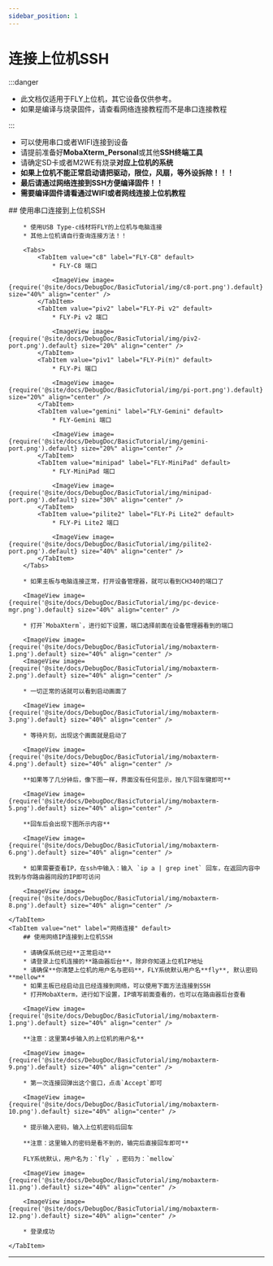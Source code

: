 ```yaml
---
sidebar_position: 1
---
```



# 连接上位机SSH

:::danger

* 此文档仅适用于FLY上位机，其它设备仅供参考。
* 如果是编译与烧录固件，请查看网络连接教程而不是串口连接教程

:::

* 可以使用串口或者WIFI连接到设备
* 请提前准备好**MobaXterm_Personal**或其他**SSH终端工具**
* 请确定SD卡或者M2WE有烧录**对应上位机的系统**
* **如果上位机不能正常启动请把驱动，限位，风扇，等外设拆除！！！**
* **最后请通过网络连接到SSH方便编译固件！！**
* **需要编译固件请看通过WIFI或者网线连接上位机教程**

<Tabs>
    <TabItem value="serial" label="串口连接" default>
        ## 使用串口连接到上位机SSH

        * 使用USB Type-c线材将FLY的上位机与电脑连接
        * 其他上位机请自行查询连接方法！！

        <Tabs>
            <TabItem value="c8" label="FLY-C8" default>
                * FLY-C8 端口

                <ImageView image={require('@site/docs/DebugDoc/BasicTutorial/img/c8-port.png').default} size="40%" align="center" />
            </TabItem>
            <TabItem value="piv2" label="FLY-Pi v2" default>
                * FLY-Pi v2 端口

                <ImageView image={require('@site/docs/DebugDoc/BasicTutorial/img/piv2-port.png').default} size="20%" align="center" />
            </TabItem>
            <TabItem value="piv1" label="FLY-Pi(π)" default>
                * FLY-Pi 端口

                <ImageView image={require('@site/docs/DebugDoc/BasicTutorial/img/pi-port.png').default} size="20%" align="center" />
            </TabItem>
            <TabItem value="gemini" label="FLY-Gemini" default>
                * FLY-Gemini 端口

                <ImageView image={require('@site/docs/DebugDoc/BasicTutorial/img/gemini-port.png').default} size="20%" align="center" />
            </TabItem>
            <TabItem value="minipad" label="FLY-MiniPad" default>
                * FLY-MiniPad 端口

                <ImageView image={require('@site/docs/DebugDoc/BasicTutorial/img/minipad-port.png').default} size="30%" align="center" />
            </TabItem>
            <TabItem value="pilite2" label="FLY-Pi Lite2" default>
                * FLY-Pi Lite2 端口

                <ImageView image={require('@site/docs/DebugDoc/BasicTutorial/img/pilite2-port.png').default} size="40%" align="center" />
            </TabItem>
        </Tabs>

        * 如果主板与电脑连接正常，打开设备管理器，就可以看到CH340的端口了

        <ImageView image={require('@site/docs/DebugDoc/BasicTutorial/img/pc-device-mgr.png').default} size="40%" align="center" />

        * 打开`MobaXterm`，进行如下设置，端口选择前面在设备管理器看到的端口

        <ImageView image={require('@site/docs/DebugDoc/BasicTutorial/img/mobaxterm-1.png').default} size="40%" align="center" />
        <ImageView image={require('@site/docs/DebugDoc/BasicTutorial/img/mobaxterm-2.png').default} size="40%" align="center" />

        * 一切正常的话就可以看到启动画面了

        <ImageView image={require('@site/docs/DebugDoc/BasicTutorial/img/mobaxterm-3.png').default} size="40%" align="center" />

        * 等待片刻，出现这个画面就是启动了

        <ImageView image={require('@site/docs/DebugDoc/BasicTutorial/img/mobaxterm-4.png').default} size="40%" align="center" />

        **如果等了几分钟后，像下图一样，界面没有任何显示，按几下回车键即可**

        <ImageView image={require('@site/docs/DebugDoc/BasicTutorial/img/mobaxterm-5.png').default} size="40%" align="center" />

        **回车后会出现下图所示内容**

        <ImageView image={require('@site/docs/DebugDoc/BasicTutorial/img/mobaxterm-6.png').default} size="40%" align="center" />

        * 如果需要查看IP，在ssh中输入：输入 `ip a | grep inet` 回车，在返回内容中找到与你路由器同段的IP即可访问

        <ImageView image={require('@site/docs/DebugDoc/BasicTutorial/img/mobaxterm-8.png').default} size="40%" align="center" />

    </TabItem>
    <TabItem value="net" label="网络连接" default>
        ## 使用网络IP连接到上位机SSH

        * 请确保系统已经**正常启动**
        * 请登录上位机连接的**路由器后台**，除非你知道上位机IP地址
        * 请确保**你清楚上位机的用户名与密码**，FLY系统默认用户名**fly**, 默认密码**mellow**
        * 如果主板已经启动且已经连接到网络，可以使用下面方法连接到SSH
        * 打开MobaXterm，进行如下设置，IP填写前面查看的，也可以在路由器后台查看

        <ImageView image={require('@site/docs/DebugDoc/BasicTutorial/img/mobaxterm-1.png').default} size="40%" align="center" />

        **注意：这里第4步输入的上位机的用户名**

        <ImageView image={require('@site/docs/DebugDoc/BasicTutorial/img/mobaxterm-9.png').default} size="40%" align="center" />

        * 第一次连接回弹出这个窗口，点击`Accept`即可

        <ImageView image={require('@site/docs/DebugDoc/BasicTutorial/img/mobaxterm-10.png').default} size="40%" align="center" />

        * 提示输入密码，输入上位机密码后回车

        **注意：这里输入的密码是看不到的，输完后直接回车即可**

        FLY系统默认，用户名为：`fly` ，密码为：`mellow`

        <ImageView image={require('@site/docs/DebugDoc/BasicTutorial/img/mobaxterm-11.png').default} size="40%" align="center" />

        <ImageView image={require('@site/docs/DebugDoc/BasicTutorial/img/mobaxterm-12.png').default} size="40%" align="center" />

        * 登录成功

    </TabItem>
</Tabs>

----
